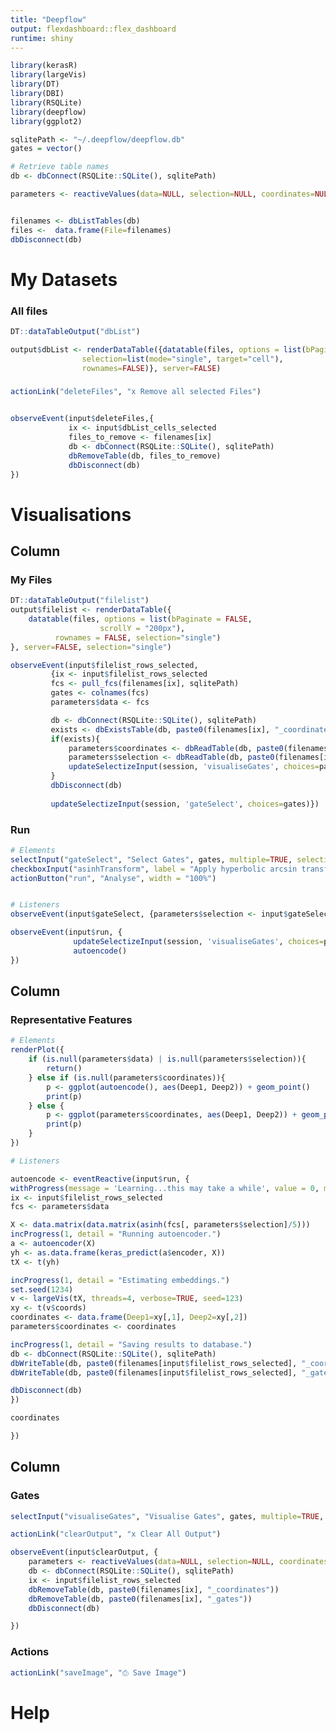 ```yaml
---
title: "Deepflow"
output: flexdashboard::flex_dashboard
runtime: shiny
---
```


```r
library(kerasR)
library(largeVis)
library(DT)
library(DBI)
library(RSQLite)
library(deepflow)
library(ggplot2)

sqlitePath <- "~/.deepflow/deepflow.db"
gates = vector()

# Retrieve table names
db <- dbConnect(RSQLite::SQLite(), sqlitePath)

parameters <- reactiveValues(data=NULL, selection=NULL, coordinates=NULL)


filenames <- dbListTables(db)
files <-  data.frame(File=filenames)
dbDisconnect(db)
```


My Datasets
=======================================================================

### All files
```r
DT::dataTableOutput("dbList")

output$dbList <- renderDataTable({datatable(files, options = list(bPaginate=FALSE, scrollY = "200"),
				selection=list(mode="single", target="cell"),
				rownames=FALSE)}, server=FALSE)
```

###
```r
actionLink("deleteFiles", "x Remove all selected Files")


observeEvent(input$deleteFiles,{
		     ix <- input$dbList_cells_selected
		     files_to_remove <- filenames[ix]
		     db <- dbConnect(RSQLite::SQLite(), sqlitePath) 
		     dbRemoveTable(db, files_to_remove)
		     dbDisconnect(db)
})
```

Visualisations
=======================================================================


Column {data-width=250}
-----------------------------------------------------------------------
### My Files
```r
DT::dataTableOutput("filelist")
output$filelist <- renderDataTable({
	datatable(files, options = list(bPaginate = FALSE,
					scrollY = "200px"), 
		  rownames = FALSE, selection="single")
}, server=FALSE, selection="single")

observeEvent(input$filelist_rows_selected,
	     {ix <- input$filelist_rows_selected
	     fcs <- pull_fcs(filenames[ix], sqlitePath)
	     gates <- colnames(fcs)
	     parameters$data <- fcs 

	     db <- dbConnect(RSQLite::SQLite(), sqlitePath)
	     exists <- dbExistsTable(db, paste0(filenames[ix], "_coordinates"))
	     if(exists){
		     parameters$coordinates <- dbReadTable(db, paste0(filenames[ix], "_coordinates"))
		     parameters$selection <- dbReadTable(db, paste0(filenames[ix], "_gates"))[,1]
		     updateSelectizeInput(session, 'visualiseGates', choices=parameters$selection)
	     }
	     dbDisconnect(db)
 
	     updateSelectizeInput(session, 'gateSelect', choices=gates)})
```

### Run

```r

# Elements
selectInput("gateSelect", "Select Gates", gates, multiple=TRUE, selectize=FALSE, width="100%", size=8)
checkboxInput("asinhTransform", label = "Apply hyperbolic arcsin transformation", value = TRUE)
actionButton("run", "Analyse", width = "100%")


# Listeners
observeEvent(input$gateSelect, {parameters$selection <- input$gateSelect})

observeEvent(input$run, {
		      updateSelectizeInput(session, 'visualiseGates', choices=parameters$selection)
		      autoencode()
})

```

Column {data-width=500}
-----------------------------------------------------------------------
### Representative Features

```r

# Elements
renderPlot({
	if (is.null(parameters$data) | is.null(parameters$selection)){	
		return()
	} else if (is.null(parameters$coordinates)){
		p <- ggplot(autoencode(), aes(Deep1, Deep2)) + geom_point()
		print(p)
	} else {
		p <- ggplot(parameters$coordinates, aes(Deep1, Deep2)) + geom_point()
		print(p)
	}
})

# Listeners

autoencode <- eventReactive(input$run, {
withProgress(message = 'Learning...this may take a while', value = 0, max=4, {
ix <- input$filelist_rows_selected
fcs <- parameters$data

X <- data.matrix(data.matrix(asinh(fcs[, parameters$selection]/5)))
incProgress(1, detail = "Running autoencoder.")
a <- autoencoder(X)
yh <- as.data.frame(keras_predict(a$encoder, X))
tX <- t(yh)

incProgress(1, detail = "Estimating embeddings.")
set.seed(1234)
v <- largeVis(tX, threads=4, verbose=TRUE, seed=123)
xy <- t(v$coords)
coordinates <- data.frame(Deep1=xy[,1], Deep2=xy[,2])
parameters$coordinates <- coordinates

incProgress(1, detail = "Saving results to database.")
db <- dbConnect(RSQLite::SQLite(), sqlitePath)
dbWriteTable(db, paste0(filenames[input$filelist_rows_selected], "_coordinates"), coordinates, overwrite=TRUE)
dbWriteTable(db, paste0(filenames[input$filelist_rows_selected], "_gates"), data.frame(Gates = parameters$selection), overwrite=TRUE)	

dbDisconnect(db)
})

coordinates

})

```

Column {data-width=250}
-----------------------------------------------------------------------
### Gates
```r
selectInput("visualiseGates", "Visualise Gates", gates, multiple=TRUE, selectize=FALSE, width="100%", size=8)

actionLink("clearOutput", "x Clear All Output")

observeEvent(input$clearOutput, {
	parameters <- reactiveValues(data=NULL, selection=NULL, coordinates=NULL)
	db <- dbConnect(RSQLite::SQLite(), sqlitePath)
	ix <- input$filelist_rows_selected
	dbRemoveTable(db, paste0(filenames[ix], "_coordinates"))
	dbRemoveTable(db, paste0(filenames[ix], "_gates"))
	dbDisconnect(db)

})

```

### Actions

```r

actionLink("saveImage", "⎙ Save Image")

```


Help
=======================================================================



